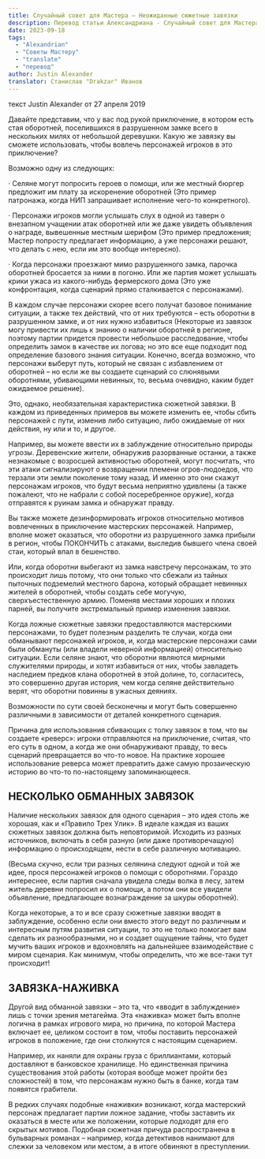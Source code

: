 ```yaml
---
title: Случайный совет для Мастера – Неожиданные сюжетные завязки
description: Перевод статьи Александриана - Случайный совет для Мастера – Неожиданные сюжетные завязки
date: 2023-09-18
tags: 
  - "Alexandrian"
  - "Советы Мастеру"
  - "translate"
  - "перевод"
author: Justin Alexander
translator: Станислав "Drakzar" Иванов
---
```

текст Justin Alexander от 27 апреля 2019

Давайте представим, что у вас под рукой приключение, в котором есть стая оборотней, поселившихся в разрушенном замке всего в нескольких милях от небольшой деревушки. Какую же завязку вы сможете использовать, чтобы вовлечь персонажей игроков в это приключение?

Возможно одну из следующих:

· Селяне могут попросить героев о помощи, или же местный бюргер предложит им плату за искоренение оборотней (Это пример патронажа, когда НИП запрашивает исполнение чего-то конкретного).

· Персонажи игроков могли услышать слух в одной из таверн о внезапном учащении атак оборотней или же даже увидеть объявления о награде, вывешенные местным шерифом (Это пример предложения; Мастер попросту предлагает информацию, а уже персонажи решают, что делать с нею, если им это вообще интересно).

· Когда персонажи проезжают мимо разрушенного замка, парочка оборотней бросается за ними в погоню. Или же партия может услышать крики ужаса из какого-нибудь фермерского дома (Это уже конфронтация, когда сценарий прямо сталкивается с персонажами).

В каждом случае персонажи скорее всего получат базовое понимание ситуации, а также тех действий, что от них требуются – есть оборотни в разрушенном замке, и от них нужно избавиться (Некоторые из завязок могу привести их лишь к знанию о наличии оборотней в регионе, поэтому партии придется провести небольшое расследование, чтобы определить замок в качестве их логова; но это все еще подходит под определение базового знания ситуации. Конечно, всегда возможно, что персонажи выберут путь, который не связан с избавлением от оборотней – но если же вы создаете сценарий со слюнявыми оборотнями, убивающими невинных, то, весьма очевидно, каким будет ожидаемое решение).

Это, однако, необязательная характеристика сюжетной завязки. В каждом из приведенных примеров вы можете изменить ее, чтобы сбить персонажей с пути, изменив либо ситуацию, либо ожидаемые от них действия, ну или и то, и другое.

Например, вы можете ввести их в заблуждение относительно природы угрозы. Деревенские жители, обнаружив разорванные останки, а также незнакомые с возросшей активностью оборотней, могут посчитать, что эти атаки сигнализируют о возвращении племени огров-людоедов, что терзали эти земли поколение тому назад. И именно это они скажут персонажам игроков, что будут весьма неприятно удивлены (а также пожалеют, что не набрали с собой посеребренное оружие), когда отправятся к руинам замка и обнаружат правду.

Вы также можете дезинформировать игроков относительно мотивов вовлеченных в приключение мастерских персонажей. Например, вполне может оказаться, что оборотни из разрушенного замка прибыли в регион, чтобы ПОКОНЧИТЬ с атаками, выследив бывшего члена своей стаи, который впал в бешенство.

Или, когда оборотни выбегают из замка навстречу персонажам, то это происходит лишь потому, что они только что сбежали из тайных пыточных подземелий местного барона, который обращает невинных жителей в оборотней, чтобы создать себе могучую, сверхъестественную армию. Поменяв местами хороших и плохих парней, вы получите экстремальный пример изменения завязки.

Когда ложные сюжетные завязки предоставляются мастерскими персонажами, то будет полезным разделить те случаи, когда они обманывают персонажей игроков, и, когда мастерские персонажи сами были обмануты (или владели неверной информацией) относительно ситуации. Если селяне знают, что оборотни являются мирными служителями природы, и хотят избавиться от них, чтобы завладеть наследием предков клана оборотней в этой долине, то, согласитесь, это совершенно другая история, чем когда селяне действительно верят, что оборотни повинны в ужасных деяниях.

Возможности по сути своей бесконечны и могут быть совершенно различными в зависимости от деталей конкретного сценария.

Причина для использования сбивающих с толку завязок в том, что вы создаете «реверс»: игроки отправляются на приключение, считая, что его суть в одном, а когда же они обнаруживают правду, то весь сценарий превращается во что-то новое. На практике хорошее использование реверса может превратить даже самую прозаическую историю во что-то по-настоящему запоминающееся.

## НЕСКОЛЬКО ОБМАННЫХ ЗАВЯЗОК
Наличие нескольких завязок для одного сценария – это идея столь же хорошая, как и «Правило Трех Улик». В идеале каждая из ваших сюжетных завязок должна быть неповторимой. Исходить из разных источников, включать в себя разную (или даже противоречащую) информацию о происходящем, нести в себе различную мотивацию.

(Весьма скучно, если три разных селянина следуют одной и той же идее, прося персонажей игроков о помощи с оборотнями. Гораздо интереснее, если партия сначала увидела следы волка в лесу, затем житель деревни попросил их о помощи, а потом они все увидели объявление, предлагающее вознаграждение за шкуры оборотней).

Когда некоторые, а то и все сразу сюжетные завязки вводят в заблуждение, особенно если они вместо этого ведут по различным и интересным путям развития ситуации, то это не только помогает вам сделать их разнообразными, но и создает ощущение тайны, что будет мучить ваших игроков и вдохновлять на дальнейшее взаимодействие с миром сценария. Как минимум, чтобы определить, что же все-таки тут происходит!

## ЗАВЯЗКА-НАЖИВКА
Другой вид обманной завязки – это та, что «вводит в заблуждение» лишь с точки зрения метагейма. Эта «наживка» может быть вполне логична в рамках игрового мира, но причина, по которой Мастера включает ее, целиком состоит в том, чтобы поставить персонажей игроков в положение, где они столкнутся с настоящим сценарием.

Например, их наняли для охраны груза с бриллиантами, который доставляют в банковское хранилище. Но единственная причина существования этой работы (которая вообще может пройти без сложностей) в том, что персонажам нужно быть в банке, когда там появятся грабители.

В редких случаях подобные «наживки» возникают, когда мастерский персонаж предлагает партии ложное задание, чтобы заставить их оказаться в месте или же положении, которые подходят для его скрытых мотивов. Подобная сюжетная причуда распространена в бульварных романах – например, когда детективов нанимают для слежки за человеком или местом, а в итоге обвиняют в преступлении.